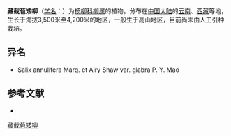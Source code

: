 {{Speciesbox
| name = 藏截苞矮柳
| status = 
| status_system = 
| image =
| genus = Salix
| species = resectoides
| authority = Hand.-Mazz.
}}

'''藏截苞矮柳'''（[[学名|学名]]：{{lang|la|''Salix resectoides''}}）为[[杨柳科|杨柳科]][[柳属|柳属]]的植物。分布在[[中国大陆|中国大陆]]的[[云南|云南]]、[[西藏|西藏]]等地，生长于海拔3,500米至4,200米的地区，一般生于高山地区，目前尚未由人工引种栽培。

== 异名 ==
* Salix annulifera Marq. et Airy Shaw var. glabra P. Y. Mao

== 参考文献 ==
<div class="references-small">
* {{cite web| url =http://www.bioinfo.cn/db05/KmzwSpecies.php?action=view&id=20573| title =藏截苞矮柳| work =《中国高等植物数据库全库》| publisher =中国科学院微生物研究所| author =昆明植物研究所| accessdate =2009-02-25| deadurl =yes| archiveurl =https://web.archive.org/web/20160305060241/http://www.bioinfo.cn/db05/KmzwSpecies.php?action=view&id=20573| archivedate =2016-03-05}}
</div>
{{Taxonbar|from=Q15230933}}

[[Category:柳属|藏截苞矮柳]]


{{植物小作品}}